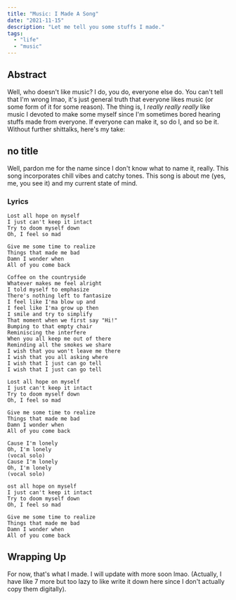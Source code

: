 ```yaml
---
title: "Music: I Made A Song"
date: "2021-11-15"
description: "Let me tell you some stuffs I made."
tags:
  - "life"
  - "music"
---
```


## Abstract

Well, who doesn't like music? I do, you do, everyone else do. You can't tell that I'm wrong lmao, it's just general truth that everyone likes music (or some form of it for some reason). The thing is, I _really really really_ like music I devoted to make some myself since I'm sometimes bored hearing stuffs made from everyone. If everyone can make it, so do I, and so be it. Without further shittalks, here's my take:

## no title

Well, pardon me for the name since I don't know what to name it, really. This song incorporates chill vibes and catchy tones. This song is about me (yes, me, you see it) and my current state of mind.

### Lyrics

```text
Lost all hope on myself
I just can't keep it intact
Try to doom myself down
Oh, I feel so mad

Give me some time to realize
Things that made me bad
Damn I wonder when
All of you come back

Coffee on the countryside
Whatever makes me feel alright
I told myself to emphasize
There's nothing left to fantasize
I feel like I'ma blow up and
I feel like I'ma grow up then
I smile and try to simplify
That moment when we first say "Hi!"
Bumping to that empty chair
Reminiscing the interfere
When you all keep me out of there
Reminding all the smokes we share
I wish that you won't leave me there
I wish that you all asking where
I wish that I just can go tell
I wish that I just can go tell

Lost all hope on myself
I just can't keep it intact
Try to doom myself down
Oh, I feel so mad

Give me some time to realize
Things that made me bad
Damn I wonder when
All of you come back

Cause I'm lonely
Oh, I'm lonely
(vocal solo)
Cause I'm lonely
Oh, I'm lonely
(vocal solo)

ost all hope on myself
I just can't keep it intact
Try to doom myself down
Oh, I feel so mad

Give me some time to realize
Things that made me bad
Damn I wonder when
All of you come back
```

## Wrapping Up

For now, that's what I made. I will update with more soon lmao. (Actually, I have like 7 more but too lazy to like write it down here since I don't actually copy them digitally).
